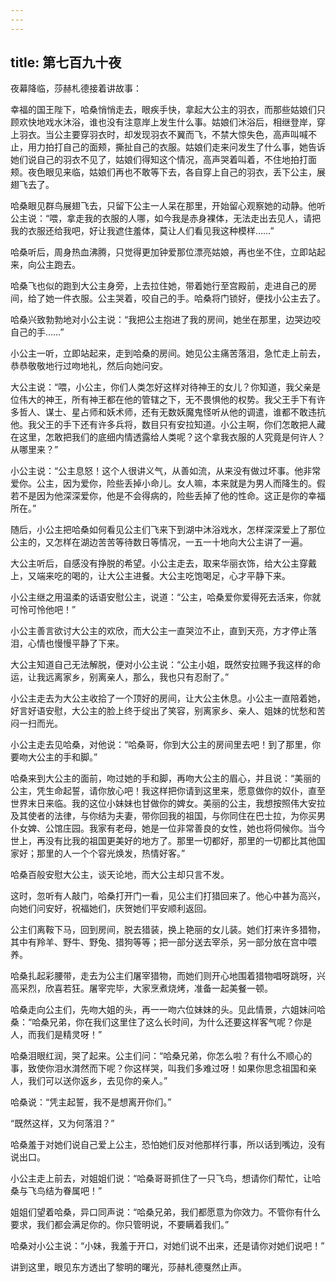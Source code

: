 ```yaml
---
---
---
```

title: 第七百九十夜
---






夜幕降临，莎赫札德接着讲故事：





幸福的国王陛下，哈桑悄悄走去，眼疾手快，拿起大公主的羽衣，而那些姑娘们只顾欢快地戏水沐浴，谁也没有注意岸上发生什么事。姑娘们沐浴后，相继登岸，穿上羽衣。当公主要穿羽衣时，却发现羽衣不翼而飞，不禁大惊失色，高声叫喊不止，用力拍打自己的面颊，撕扯自己的衣服。姑娘们走来问发生了什么事，她告诉她们说自己的羽衣不见了，姑娘们得知这个情况，高声哭着叫着，不住地拍打面颊。夜色眼见来临，姑娘们再也不敢等下去，各自穿上自己的羽衣，丢下公主，展翅飞去了。

哈桑眼见群鸟展翅飞去，只留下公主一人呆在那里，开始留心观察她的动静。他听公主说：“喂，拿走我的衣服的人哪，如今我是赤身裸体，无法走出去见人，请把我的衣服还给我吧，好让我遮住羞体，莫让人们看见我这种模样……”

哈桑听后，周身热血沸腾，只觉得更加钟爱那位漂亮姑娘，再也坐不住，立即站起来，向公主跑去。

哈桑飞也似的跑到大公主身旁，上去拉住她，带着她行至宫殿前，走进自己的房间，给了她一件衣服。公主哭着，咬自己的手。哈桑将门锁好，便找小公主去了。

哈桑兴致勃勃地对小公主说：“我把公主抱进了我的房间，她坐在那里，边哭边咬自己的手……”

小公主一听，立即站起来，走到哈桑的房间。她见公主痛苦落泪，急忙走上前去，恭恭敬敬地行过吻地礼，然后向她问安。

大公主说：“喂，小公主，你们人类怎好这样对待神王的女儿？你知道，我父亲是位伟大的神王，所有神王都在他的管辖之下，无不畏惧他的权势。我父王手下有许多哲人、谋士、星占师和妖术师，还有无数妖魔鬼怪听从他的调遣，谁都不敢违抗他。我父王的手下还有许多兵将，数目只有安拉知道。小公主啊，你们怎敢把人藏在这里，怎敢把我们的底细内情透露给人类呢？这个拿我衣服的人究竟是何许人？从哪里来？”

小公主说：“公主息怒！这个人很讲义气，从善如流，从来没有做过坏事。他非常爱你。公主，因为爱你，险些丢掉小命儿。女人嘛，本来就是为男人而降生的。假若不是因为他深深爱你，他是不会得病的，险些丢掉了他的性命。这正是你的幸福所在。”

随后，小公主把哈桑如何看见公主们飞来下到湖中沐浴戏水，怎样深深爱上了那位公主的，又怎样在湖边苦苦等待数日等情况，一五一十地向大公主讲了一遍。

大公主听后，自感没有挣脱的希望。小公主走去，取来华丽衣饰，给大公主穿戴上，又端来吃的喝的，让大公主进餐。大公主吃饱喝足，心才平静下来。

小公主继之用温柔的话语安慰公主，说道：“公主，哈桑爱你爱得死去活来，你就可怜可怜他吧！”

小公主善言欲讨大公主的欢欣，而大公主一直哭泣不止，直到天亮，方才停止落泪，心情也慢慢平静了下来。

大公主知道自己无法解脱，便对小公主说：“公主小姐，既然安拉赐予我这样的命运，让我远离家乡，别离亲人，那么，我也只有忍耐了。”

小公主走去为大公主收拾了一个顶好的房间，让大公主休息。小公主一直陪着她，好言好语安慰，大公主的脸上终于绽出了笑容，别离家乡、亲人、姐妹的忧愁和苦闷一扫而光。

小公主走去见哈桑，对他说：“哈桑哥，你到大公主的房间里去吧！到了那里，你要吻大公主的手和脚。”

哈桑来到大公主的面前，吻过她的手和脚，再吻大公主的眉心，并且说：“美丽的公主，凭生命起誓，请你放心吧！我这样把你请到这里来，愿意做你的奴仆，直至世界末日来临。我的这位小妹妹也甘做你的婢女。美丽的公主，我想按照伟大安拉及其使者的法律，与你结为夫妻，带你回我的祖国，与你同住在巴士拉，为你买男仆女婢、公馆庄园。我家有老母，她是一位非常善良的女性，她也将伺候你。当今世上，再没有比我的祖国更美好的地方了。那里一切都好，那里的一切都比其他国家好；那里的人一个个容光焕发，热情好客。”

哈桑百般安慰大公主，谈天论地，而大公主却只言不发。

这时，忽听有人敲门，哈桑打开门一看，见公主们打猎回来了。他心中甚为高兴，向她们问安好，祝福她们，庆贺她们平安顺利返回。

公主们离鞍下马，回到房间，脱去猎装，换上艳丽的女儿装。她们打来许多猎物，其中有羚羊、野牛、野兔、猎狗等等；把一部分送去宰杀，另一部分放在宫中喂养。

哈桑扎起彩腰带，走去为公主们屠宰猎物，而她们则开心地围着猎物唱呀跳呀，兴高采烈，欣喜若狂。屠宰完毕，大家烹煮烧烤，准备一起美餐一顿。

哈桑走向公主们，先吻大姐的头，再一一吻六位妹妹的头。见此情景，六姐妹问哈桑：“哈桑兄弟，你在我们这里住了这么长时间，为什么还要这样客气呢？你是人，而我们是精灵呀！”

哈桑泪眼红润，哭了起来。公主们问：“哈桑兄弟，你怎么啦？有什么不顺心的事，致使你泪水潸然而下呢？你这样哭，叫我们多难过呀！如果你思念祖国和亲人，我们可以送你返乡，去见你的亲人。”

哈桑说：“凭主起誓，我不是想离开你们。”

“既然这样，又为何落泪？”

哈桑羞于对她们说自己爱上公主，恐怕她们反对他那样行事，所以话到嘴边，没有说出口。

小公主走上前去，对姐姐们说：“哈桑哥哥抓住了一只飞鸟，想请你们帮忙，让哈桑与飞鸟结为眷属吧！”

姐姐们望着哈桑，异口同声说：“哈桑兄弟，我们都愿意为你效力。不管你有什么要求，我们都会满足你的。你只管明说，不要瞒着我们。”

哈桑对小公主说：“小妹，我羞于开口，对她们说不出来，还是请你对她们说吧！”





讲到这里，眼见东方透出了黎明的曙光，莎赫札德戛然止声。